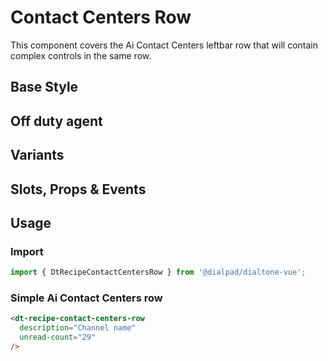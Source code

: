 
<Meta of={ContactCentersRowStories}/>

# Contact Centers Row

<Subtitle>
  This component covers the Ai Contact Centers leftbar row that will contain complex controls in the same row.
</Subtitle>

## Base Style

<Canvas>
  <Story of={ContactCentersRowStories.Default} />
</Canvas>


## Off duty agent

<Canvas>
  <Story of={ContactCentersRowStories.OffDuty} />
</Canvas>

## Variants

<Canvas>
  <Story of={ContactCentersRowStories.Variants} />
</Canvas>

## Slots, Props & Events

<Controls />

## Usage

### Import

```js
import { DtRecipeContactCentersRow } from '@dialpad/dialtone-vue';
```

### Simple Ai Contact Centers row

```html
<dt-recipe-contact-centers-row
  description="Channel name"
  unread-count="29"
/>
```
